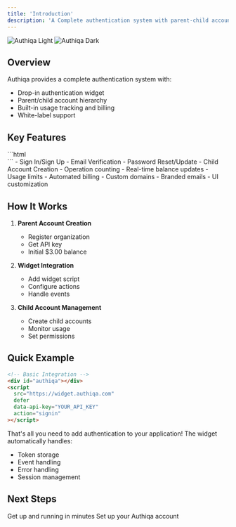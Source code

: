 ```yaml
---
title: 'Introduction'
description: 'A Complete authentication system with parent-child account management'
---
```


<img
  className="block dark:hidden"
  src="/logo/Auth-logo.png"
  alt="Authiqa Light"
/>
<img
  className="hidden dark:block"
  src="/logo/logo-dark.png"
  alt="Authiqa Dark"
/>

## Overview

Authiqa provides a complete authentication system with:

- Drop-in authentication widget
- Parent/child account hierarchy
- Built-in usage tracking and billing
- White-label support

## Key Features

<CardGroup cols={2}>
  <Card
    title="Simple Integration"
    icon="code"
    href="/getting-started/quickstart"
  >
    ```html
    <div id="authiqa"></div>
    <script 
        src="https://widget.authiqa.com"
        defer
        data-api-key="YOUR_API_KEY"
        action="signin"
    ></script>
    ```
  </Card>
  <Card
    title="Multiple Auth Flows"
    icon="arrow-right-arrow-left"
    href="/authentication/widget-setup"
  >
    - Sign In/Sign Up
    - Email Verification
    - Password Reset/Update
    - Child Account Creation
  </Card>
  <Card
    title="Usage-Based Billing"
    icon="chart-line"
    href="/features/usage-tracking"
  >
    - Operation counting
    - Real-time balance updates
    - Usage limits
    - Automated billing
  </Card>
  <Card
    title="White-labeling"
    icon="paintbrush"
    href="/features/white-labeling"
  >
    - Custom domains
    - Branded emails
    - UI customization
  </Card>
</CardGroup>

## How It Works

1. **Parent Account Creation**
   - Register organization
   - Get API key
   - Initial $3.00 balance

2. **Widget Integration**
   - Add widget script
   - Configure actions
   - Handle events

3. **Child Account Management**
   - Create child accounts
   - Monitor usage
   - Set permissions

## Quick Example

```html
<!-- Basic Integration -->
<div id="authiqa"></div>
<script
  src="https://widget.authiqa.com"
  defer
  data-api-key="YOUR_API_KEY"
  action="signin"
></script>
```
That's all you need to add authentication to your application! The widget automatically handles:
- Token storage
- Event handling
- Error handling
- Session management
## Next Steps

<CardGroup cols={2}>
  <Card
    title="Quick Start"
    icon="bolt"
    href="/getting-started/quickstart"
  >
    Get up and running in minutes
  </Card>
  <Card
    title="Create Account"
    icon="user"
    href="/getting-started/create-account"
  >
    Set up your Authiqa account
  </Card>
</CardGroup>